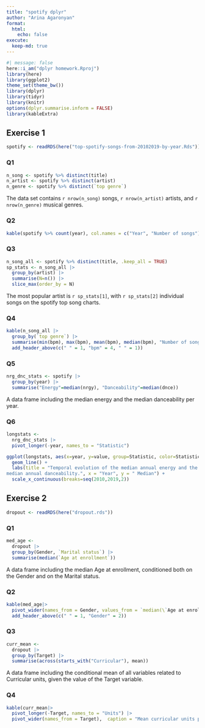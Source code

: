 ```yaml
---
title: "spotify dplyr"
author: "Arina Agaronyan"
format: 
  html: 
    echo: false 
execute: 
  keep-md: true
---
```



```r
#| message: false
here::i_am("dplyr homework.Rproj")
library(here)
library(ggplot2)
theme_set(theme_bw())
library(dplyr)
library(tidyr)
library(knitr)
options(dplyr.summarise.inform = FALSE)
library(kableExtra)
```


## Exercise 1

```r
spotify <- readRDS(here("top-spotify-songs-from-20102019-by-year.Rds"))
```



### Q1

```r
n_song <- spotify %>% distinct(title)
n_artist <- spotify %>% distinct(artist)
n_genre <- spotify %>% distinct(`top genre`)
```

The data set contains `r nrow(n_song)` songs, `r nrow(n_artist)` artists, and `r nrow(n_genre)` musical genres.



### Q2

```r
kable(spotify %>% count(year), col.names = c("Year", "Number of songs"), caption = "Number of songs on the spotify top song charts per year", align = "cr")
```



### Q3

```r
n_song_all <- spotify %>% distinct(title, .keep_all = TRUE)
sp_stats <- n_song_all |>
  group_by(artist) |>
  summarise(N=n()) |>
  slice_max(order_by = N)
```

The most popular artist is `r sp_stats[1]`, with `r sp_stats[2]` individual songs on the spotify top song charts.



### Q4

```r
kable(n_song_all |>
  group_by(`top genre`) |>
  summarise(min(bpm), max(bpm), mean(bpm), median(bpm), "Number of songs"=n()), caption = "Minimum, maximum, mean and median bpm for each musical genre", align = "lccccc", col.names = c("Musical genre", "Minimum", "Maximum", "Mean", "Median", "Number of songs"), digits = 0) %>%
  add_header_above(c(" " = 1, "bpm" = 4, " " = 1))
```



### Q5

```r
nrg_dnc_stats <- spotify |>
  group_by(year) |>
  summarise("Energy"=median(nrgy), "Danceability"=median(dnce))
```
A data frame including the median energy and the median danceability per year.



### Q6

```r
longstats <- 
  nrg_dnc_stats |>
  pivot_longer(-year, names_to = "Statistic")
```

```r
ggplot(longstats, aes(x=year, y=value, group=Statistic, color=Statistic))+
  geom_line() +
  labs(title = "Temporal evolution of the median annual energy and the
median annual danceability.", x = "Year", y = " Median") +
  scale_x_continuous(breaks=seq(2010,2019,2))
```



## Exercise 2

```r
dropout <- readRDS(here("dropout.rds"))
```



### Q1

```r
med_age <- 
  dropout |>
  group_by(Gender, `Marital status`) |>
  summarise(median(`Age at enrollment`))
```
A data frame including the median Age at enrollment, conditioned both on the Gender and on the Marital status.
  


### Q2
  
```r
kable(med_age|>
  pivot_wider(names_from = Gender, values_from = `median(\`Age at enrollment\`)`), caption = "Median age at enrollment by marital status and gender", align = "lcc", digits = 0) %>%
  add_header_above(c(" " = 1, "Gender" = 2))
```



### Q3

```r
curr_mean <- 
  dropout |>
  group_by(Target) |>
  summarise(across(starts_with("Curricular"), mean))
```
A data frame including the conditional mean of all variables related to Curricular units, given the value of the Target variable.



### Q4

```r
kable(curr_mean|>
  pivot_longer(-Target, names_to = "Units") |>
  pivot_wider(names_from = Target),  caption = "Mean curricular units per target", digits = 2, align = "lccc")
```